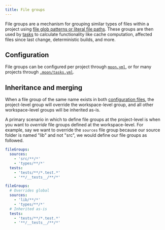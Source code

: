 ```yaml
---
title: File groups
---
```


File groups are a mechanism for grouping similar types of files within a project using
[file glob patterns or literal file paths](./file-pattern). These groups are then used by
[tasks](./task) to calculate functionality like cache computation, affected files since last change,
deterministic builds, and more.

## Configuration

File groups can be configured per project through [`moon.yml`](../config/project), or for many
projects through [`.moon/tasks.yml`](../config/tasks).

## Inheritance and merging

When a file group of the same name exists in both [configuration files](#configuration), the
project-level group will override the workspace-level group, and all other workspace-level groups
will be inherited as-is.

A primary scenario in which to define file groups at the project-level is when you want to
_override_ file groups defined at the workspace-level. For example, say we want to override the
`sources` file group because our source folder is named "lib" and not "src", we would define our
file groups as followed.

```yaml title=".moon/tasks.yml"
fileGroups:
  sources:
    - 'src/**/*'
    - 'types/**/*'
  tests:
    - 'tests/**/*.test.*'
    - '**/__tests__/**/*'
```

```yaml title="moon.yml"
fileGroups:
  # Overrides global
  sources:
    - 'lib/**/*'
    - 'types/**/*'
  # Inherited as-is
  tests:
    - 'tests/**/*.test.*'
    - '**/__tests__/**/*'
```
